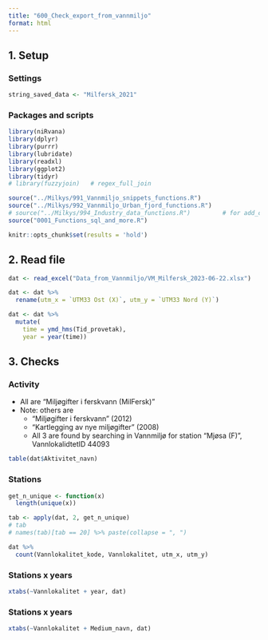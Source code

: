 ```yaml
---
title: "600_Check_export_from_vannmiljo"
format: html
---
```


## 1. Setup  

### Settings  

```r

string_saved_data <- "Milfersk_2021"

```

### Packages and scripts    

```r

library(niRvana)
library(dplyr)
library(purrr)
library(lubridate)
library(readxl)
library(ggplot2)
library(tidyr)
# library(fuzzyjoin)   # regex_full_join

source("../Milkys/991_Vannmiljo_snippets_functions.R")
source("../Milkys/992_Vannmiljo_Urban_fjord_functions.R")
# source("../Milkys/994_Industry_data_functions.R")         # for add_coordinates()
source("0001_Functions_sql_and_more.R")

knitr::opts_chunk$set(results = 'hold')

```

## 2. Read file   

```r

dat <- read_excel("Data_from_Vannmiljo/VM_Milfersk_2023-06-22.xlsx")

dat <- dat %>%
  rename(utm_x = `UTM33 Ost (X)`, utm_y = `UTM33 Nord (Y)`)

dat <- dat %>%
  mutate(
    time = ymd_hms(Tid_provetak),
    year = year(time))

```

## 3. Checks  

### Activity  

* All are "Miljøgifter i ferskvann (MilFersk)"   
* Note: others are  
    * "Miljøgifter i ferskvann" (2012)  
    * "Kartlegging av nye miljøgifter" (2008)  
    * All 3 are found by searching in Vannmiljø for station "Mjøsa (F)", VannlokalidtetID 44093   

```r

table(dat$Aktivitet_navn)

```


### Stations  

```r

get_n_unique <- function(x)
  length(unique(x))

tab <- apply(dat, 2, get_n_unique)
# tab
# names(tab)[tab == 20] %>% paste(collapse = ", ")

dat %>%
  count(Vannlokalitet_kode, Vannlokalitet, utm_x, utm_y)

```

### Stations x years  
```r

xtabs(~Vannlokalitet + year, dat)

```

### Stations x years  
```r

xtabs(~Vannlokalitet + Medium_navn, dat)

```

